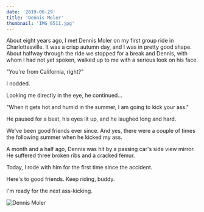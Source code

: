 ```yaml
---
date: '2019-06-29'
title: 'Dennis Moler'
thumbnail: 'IMG_0511.jpg'
---
```


About eight years ago, I met Dennis Moler on my first group ride in Charlottesville. It
was a crisp autumn day, and I was in pretty good shape. About halfway through the ride
we stopped for a break and Dennis, with whom I had not yet spoken, walked up to me
with a serious look on his face.

"You're from California, right?"

I nodded.

Looking me directly in the eye, he continued...

"When it gets hot and humid in the summer, I am going to kick your ass."

He paused for a beat, his eyes lit up, and he laughed long and hard.

We've been good friends ever since. And yes, there were a couple of times the following summer when he kicked my ass.

A month and a half ago, Dennis was hit by a passing car's side view mirror. He suffered three broken ribs and a cracked femur.

Today, I rode with him for the first time since the accident.

Here's to good friends. Keep riding, buddy.

I'm ready for the next ass-kicking.

![Dennis Moler](IMG_0511.jpg)
